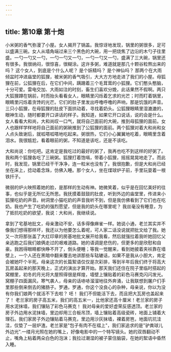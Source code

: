 ```yaml
---
---
---
```

title: 第10章 第十炮
---




小米粥的香气弥漫了小屋。女人揭开了锅盖。我惊讶地发现，锅里的粥很多，足可以盛满三碗。女人从墙角端过来三个黑色的大碗，用一把烧焦了边沿的木勺子往里盛。一勺一勺又一勺，一勺一勺又一勺，一勺一勺又一勺，盛满了三大碗，锅里还有很多。我很纳闷，很惊喜，很糊涂。这许多粥，难道就是那几十颗谷粒熬出来的吗？ 这个女人，到底是个什么人呢？ 是个妖精吗？ 是个神仙吗？ 那两个在大雨倾盆时冲进庙堂的狐狸，被米粥的香气吸引，大大方方地走进了我们的小屋。母狐狸在前，公狐狸在后，在它们中间，蹒跚着三个毛茸茸的小狐狸。它们憨头憨脑，十分可爱。雷电交加、大雨如注的时刻，畜生们喜欢分娩，此话果然不假啊。两只大狐狸蹲在锅前，时而抬头看看女人，眼睛里闪烁着乞求的光芒；时而盯着锅里，眼睛里闪烁着贪馋的光芒。它们的肚子里发出呼噜呼噜的声响，那是饥饿的声音。三只小狐狸，在母狐狸的肚皮下面拱动着，寻找着奶头。公狐狸眼睛里湿漉漉的，眼神生动，随时都要开口讲话的样子。我知道，如果它开口说话，说的会是什么。女人看看大和尚，大和尚叹一口气，就将自己面前的大碗，推到母狐狸的面前。女人也跟样学样地将自己面前的粥碗推到了公狐狸的面前。两个狐狸对着大和尚和女人点头致谢后，就呱嗒呱嗒地吃起来。粥很热，它们小心翼翼地吃着，眼睛里含着泪水。我很尴尬，看着眼前的粥，不知道是该吃，还是不该吃。

大和尚说：你吃吧。这肯定是我吃过的最好的粥了，我再也吃不到这样的好粥了。我和两个狐狸各吃了三碗粥。狐狸打着饱嗝，带着小狐狸，摇摇晃晃地走了。而此时，我发现，锅里已经干干净净，连一粒米也没有了。我很抱歉，但是大和尚已经坐在床上，捻动着念珠，仿佛入睡。那个女人，坐在煤球炉子前，手里玩耍着一根铁扦子。

微弱的炉火映照着她的脸，是那样的生动有神。她微笑着，似乎是在回忆美好的往事，也似乎是无所忆无所思。我抚摸着鼓鼓的肚皮，听到外边的庙堂里，传进来小狐狸吃奶的声音。树洞里小猫吃奶的声音我听不到，但是我仿佛看到了它们也在吃奶。我也产生了吃奶的强烈愿望，但是我的奶头在哪里呢？ 我丝毫没有睡意，为了抵抗吃奶的欲望，我说：大和尚，我继续说。

拿到了宅基地批文，母亲激动不安，话多得像麻雀一样。她说小通，老兰其实并不像我们想得那样坏，我还以为他要怎么着呢，可人家二话没说就把批文给了我。她又一次将那张盖了大红印章的房基地批文展开给我看，然后就强拉着我听她回忆父亲逃跑之后我们娘俩走过的艰难道路。她的语调是悲伤的，但更多的是欣慰和自豪。我困得眼睛都快睁不开了，倒头便睡；等我一觉醒来，看到她披着夹袄靠在墙壁上，一个人还在黑暗中翻来覆去地讲那些车轱辘话，如果不是我从小胆大，肯定会被她吓个半死。母亲这次的长篇絮语仅仅是次彩排，等到半年后我们终于将高大瓦房盖起来的那天晚上，正式的演出才算开始。那天我们还住在院子里临时搭起的窝棚里，初冬的月光将大屋照得很是辉煌，墙壁上镶贴着的彩色马赛克闪闪发光。窝棚子四面漏风，寒气袭人，母亲的话哧哧溜溜地往外奔涌，让我联想到屠户们手里那些倒来倒去的猪肠子。罗通，罗通，你这个没良心的杂种，母亲说，你以为没有你我们娘两个就活不下去啦？ 呸！ 我们不但能活下去，而且把大瓦房也盖起来了！ 老兰家的房子高五米，我们的高五米一，比他家还高十厘米！老兰家的房子用水泥抹墙，我们镶贴了彩色马赛克！ 我对母亲的爱好虚荣反感透顶。老兰家的房子外边用水泥抹墙，里边却用三合板吊顶，墙上镶贴着高级瓷砖，地面上铺着大理石。我们家房子外边镶贴着马赛克，里边用沙灰抹墙，裸着房笆，地面坑坑洼洼，仅垫了一层炉渣。老兰家是"包子有肉不在褶上"，我们家追求的是"驴粪球儿外边光".一缕月光照在她的嘴上，好像电影中的一个特写镜头。她的双唇翻动不止，嘴角上粘着两朵白色的泡沫；我拉过潮湿的被子蒙住脑袋，在她的絮语中昏然入睡。